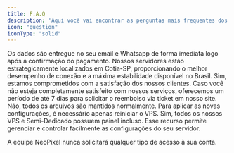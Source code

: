 ```yaml
---
title: F.A.Q
description: 'Aqui você vai encontrar as perguntas mais frequentes dos nossos clientes.'
icon: "question"
iconType: "solid"
---
```


<AccordionGroup>
  <Accordion title="Onde encontro os dados de acesso do meu servidor?">
    Os dados são entregue no seu email e Whatsapp de forma imediata logo após a confirmação do pagamento.
  </Accordion>

  <Accordion title="Onde ficam localizados os servidores?">
    Nossos servidores estão estrategicamente localizados em Cotia-SP, proporcionando o melhor desempenho de conexão e a máxima estabilidade disponível no Brasil.
  </Accordion>

  <Accordion title="Vocês realizam reembolso?">
    Sim, estamos comprometidos com a satisfação dos nossos clientes. Caso você não esteja completamente satisfeito com nossos serviços, oferecemos um período de até 7 dias para solicitar o reembolso via ticket em nosso site.
  </Accordion>

  <Accordion title="Perco meus arquivos após realizar upgrade no painel do VPS?">
    Não, todos os arquivos são mantidos normalmente. Para aplicar as novas configurações, é necessário apenas reiniciar o VPS.
  </Accordion>

  <Accordion title="Existe um painel de controle disponível para o serviço?">
    Sim, todos os nossos VPS e Semi-Dedicado possuem painel incluso. Esse recurso permite gerenciar e controlar facilmente as configurações do seu servidor.
  </Accordion>
</AccordionGroup>

<Warning>A equipe NeoPixel nunca solicitará qualquer tipo de acesso à sua conta.</Warning>